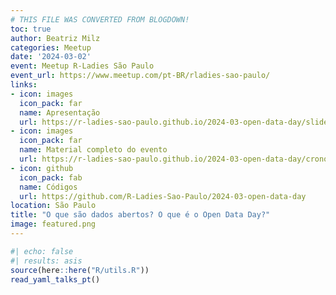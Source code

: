 ```yaml
---
# THIS FILE WAS CONVERTED FROM BLOGDOWN!
toc: true
author: Beatriz Milz
categories: Meetup
date: '2024-03-02'
event: Meetup R-Ladies São Paulo
event_url: https://www.meetup.com/pt-BR/rladies-sao-paulo/
links:
- icon: images
  icon_pack: far
  name: Apresentação
  url: https://r-ladies-sao-paulo.github.io/2024-03-open-data-day/slide-open-data-day.html
- icon: images
  icon_pack: far
  name: Material completo do evento
  url: https://r-ladies-sao-paulo.github.io/2024-03-open-data-day/cronograma.html
- icon: github
  icon_pack: fab
  name: Códigos
  url: https://github.com/R-Ladies-Sao-Paulo/2024-03-open-data-day
location: São Paulo
title: "O que são dados abertos? O que é o Open Data Day?"
image: featured.png
---
```


```r
#| echo: false
#| results: asis
source(here::here("R/utils.R"))
read_yaml_talks_pt()
```
